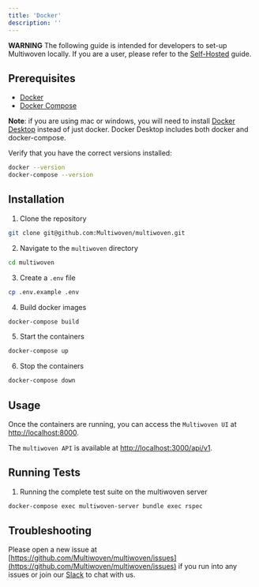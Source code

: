 ```yaml
---
title: 'Docker'
description: ''
---
```


<Warning>**WARNING** The following guide is intended for developers to set-up Multiwoven locally. If you are a user, please refer to the [Self-Hosted](/guides/setup/docker-compose) guide.</Warning>

## Prerequisites

- [Docker](https://docs.docker.com/get-docker/)
- [Docker Compose](https://docs.docker.com/compose/install/)

<Tip>**Note**: if you are using mac or windows, you will need to install [Docker Desktop](https://www.docker.com/products/docker-desktop) instead of just docker. Docker Desktop includes both docker and docker-compose.</Tip>


Verify that you have the correct versions installed:

```bash
docker --version
docker-compose --version
```

## Installation

1. Clone the repository

```bash
git clone git@github.com:Multiwoven/multiwoven.git
```

2. Navigate to the `multiwoven` directory

```bash
cd multiwoven
```

3. Create a `.env` file

```bash
cp .env.example .env
```

4. Build docker images
    
```bash
docker-compose build
```

5. Start the containers

```bash
docker-compose up
```

6. Stop the containers

```bash
docker-compose down
```

## Usage

Once the containers are running, you can access the ```Multiwoven UI``` at [http://localhost:8000](http://localhost:8000).

The ```multiwoven API``` is available at [http://localhost:3000/api/v1](http://localhost:3000/api/v1).

## Running Tests

1. Running the complete test suite on the multiwoven server

```bash
docker-compose exec multiwoven-server bundle exec rspec
```

## Troubleshooting

Please open a new issue at [https://github.com/Multiwoven/multiwoven/issues](https://github.com/Multiwoven/multiwoven/issues) if you run into any issues or join our [Slack]() to chat with us.
    

